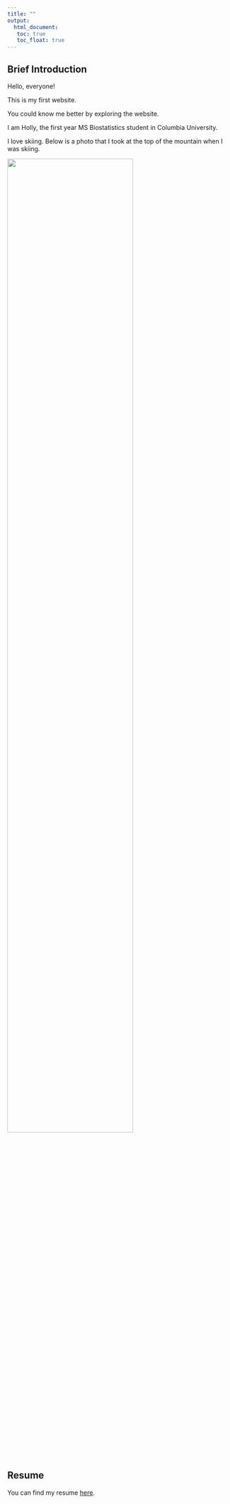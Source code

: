 ```yaml
---
title: ""
output: 
  html_document:
   toc: true
   toc_float: true
---
```


## Brief Introduction

Hello, everyone! 

This is my first website. 

You could know me better by exploring the website.

I am Holly, the first year MS Biostatistics student in Columbia University. 

I love skiing. Below is a photo that I took at the top of the mountain when I was skiing.

<img src="images/ski.jpg" style="width:75%">

## Resume

You can find my resume [here](resume.html). 

